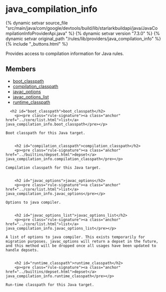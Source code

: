 <html devsite>
<head>
  <meta name="project_path" value="/_project.yaml">
  <meta name="book_path" value="/versions/7.3.0/_book.yaml">
</head>
<body>

<h1 class="page-title" id="modules.java_compilation_info">java_compilation_info</h1>

{% dynamic setvar source_file "src/main/java/com/google/devtools/build/lib/starlarkbuildapi/java/JavaCompilationInfoProviderApi.java" %}
{% dynamic setvar version "7.3.0" %}
{% dynamic setvar original_path "/rules/lib/providers/java_compilation_info" %}
{% include "_buttons.html" %}
<!-- {% raw %} -->

Provides access to compilation information for Java rules.

<h2>Members</h2>
<ul>
    <li>
    <a href="#boot_classpath">boot_classpath</a>
  </li>
      <li>
    <a href="#compilation_classpath">compilation_classpath</a>
  </li>
      <li>
    <a href="#javac_options">javac_options</a>
  </li>
      <li>
    <a href="#javac_options_list">javac_options_list</a>
  </li>
      <li>
    <a href="#runtime_classpath">runtime_classpath</a>
  </li>
  </ul>

      <h2 id="boot_classpath">boot_classpath</h2>
        <p><pre class="rule-signature"><a class="anchor" href="../core/list.html">list</a> java_compilation_info.boot_classpath</pre></p>

    Boot classpath for this Java target.


        <h2 id="compilation_classpath">compilation_classpath</h2>
        <p><pre class="rule-signature"><a class="anchor" href="../builtins/depset.html">depset</a> java_compilation_info.compilation_classpath</pre></p>

    Compilation classpath for this Java target.


        <h2 id="javac_options">javac_options</h2>
        <p><pre class="rule-signature"><a class="anchor" href="../core/list.html">list</a> java_compilation_info.javac_options</pre></p>

    Options to java compiler.


        <h2 id="javac_options_list">javac_options_list</h2>
        <p><pre class="rule-signature"><a class="anchor" href="../core/list.html">list</a> java_compilation_info.javac_options_list</pre></p>

    A list of options to java compiler. This exists temporarily for migration purposes. javac_options will return a depset in the future, and this method will be dropped once all usages have been updated to handle depsets.


        <h2 id="runtime_classpath">runtime_classpath</h2>
        <p><pre class="rule-signature"><a class="anchor" href="../builtins/depset.html">depset</a> java_compilation_info.runtime_classpath</pre></p>

    Run-time classpath for this Java target.



</body>
</html>

<!-- {% endraw %} -->
